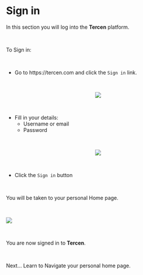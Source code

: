# Sign in

In this section you will log into the __Tercen__ platform.  

\

To Sign in:

\

* Go to https://tercen.com and click the `Sign in` link.

\

<center><img src="images/View_signin_empty.png"></center>

\

* Fill in your details:
  * Username or email
  * Password

\

<center><img src="images/View_signin_filled.png"></center>

\

* Click the `Sign in` button  

\

You will be taken to your personal Home page.

\

<img src="images/View_personal_page.png">

\

You are now signed in to __Tercen__.

\

Next... Learn to Navigate your personal home page.

